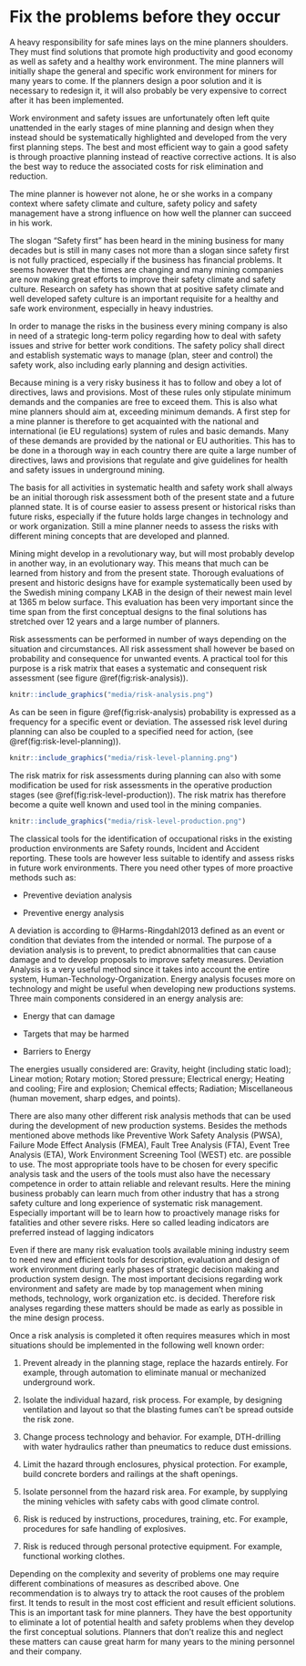# Fix the problems before they occur

A heavy responsibility for safe mines lays on the mine planners
shoulders. They must find solutions that promote high productivity and
good economy as well as safety and a healthy work environment. The mine
planners will initially shape the general and specific work environment
for miners for many years to come. If the planners design a poor
solution and it is necessary to redesign it, it will also probably be
very expensive to correct after it has been implemented.

Work environment and safety issues are unfortunately often left quite
unattended in the early stages of mine planning and design when they
instead should be systematically highlighted and developed from the very
first planning steps. The best and most efficient way to gain a good
safety is through proactive planning instead of reactive corrective
actions. It is also the best way to reduce the associated costs for risk
elimination and reduction.

The mine planner is however not alone, he or she works in a company
context where safety climate and culture, safety policy and safety
management have a strong influence on how well the planner can succeed
in his work.

The slogan "Safety first" has been heard in the mining business for many
decades but is still in many cases not more than a slogan since safety
first is not fully practiced, especially if the business has financial
problems. It seems however that the times are changing and many mining
companies are now making great efforts to improve their safety climate
and safety culture. Research on safety has shown that at positive safety
climate and well developed safety culture is an important requisite for
a healthy and safe work environment, especially in heavy industries.

In order to manage the risks in the business every mining company is
also in need of a strategic long-term policy regarding how to deal with
safety issues and strive for better work conditions. The safety policy
shall direct and establish systematic ways to manage (plan, steer and
control) the safety work, also including early planning and design
activities.

Because mining is a very risky business it has to follow and obey a lot
of directives, laws and provisions. Most of these rules only stipulate
minimum demands and the companies are free to exceed them. This is also
what mine planners should aim at, exceeding minimum demands. A first
step for a mine planner is therefore to get acquainted with the national
and international (ie EU regulations) system of rules and basic demands.
Many of these demands are provided by the national or EU authorities.
This has to be done in a thorough way in each country there are quite a
large number of directives, laws and provisions that regulate and give
guidelines for health and safety issues in underground mining.

The basis for all activities in systematic health and safety work shall
always be an initial thorough risk assessment both of the present state
and a future planned state. It is of course easier to assess present or
historical risks than future risks, especially if the future holds large
changes in technology and or work organization. Still a mine planner
needs to assess the risks with different mining concepts that are
developed and planned.

Mining might develop in a revolutionary way, but will most probably
develop in another way, in an evolutionary way. This means that much can
be learned from history and from the present state. Thorough evaluations
of present and historic designs have for example systematically been
used by the Swedish mining company LKAB in the design of their newest
main level at 1365 m below surface. This evaluation has been very
important since the time span from the first conceptual designs to the
final solutions has stretched over 12 years and a large number of
planners.

Risk assessments can be performed in number of ways depending on the
situation and circumstances. All risk assessment shall however be based
on probability and consequence for unwanted events. A practical tool for
this purpose is a risk matrix that eases a systematic and consequent
risk assessment (see figure \@ref(fig:risk-analysis)).

```r
knitr::include_graphics("media/risk-analysis.png")
```

As can be seen in figure \@ref(fig:risk-analysis) probability is expressed as a frequency for a
specific event or deviation. The assessed risk level during planning can
also be coupled to a specified need for action, (see
\@ref(fig:risk-level-planning)).

```r
knitr::include_graphics("media/risk-level-planning.png")
```

The risk matrix for risk assessments during planning can also with some
modification be used for risk assessments in the operative production
stages (see \@ref(fig:risk-level-production)). The risk matrix has
therefore become a quite well known and used tool in the mining
companies.

```r
knitr::include_graphics("media/risk-level-production.png")
```

The classical tools for the identification of occupational risks in the
existing production environments are Safety rounds, Incident and
Accident reporting. These tools are however less suitable to identify
and assess risks in future work environments. There you need other types
of more proactive methods such as:

-   Preventive deviation analysis

-   Preventive energy analysis

A deviation is according to @Harms-Ringdahl2013 defined as an event or
condition that deviates from the intended or normal. The purpose of a
deviation analysis is to prevent, to predict abnormalities that can
cause damage and to develop proposals to improve safety measures.
Deviation Analysis is a very useful method since it takes into account
the entire system, Human-Technology-Organization. Energy analysis
focuses more on technology and might be useful when developing new
productions systems. Three main components considered in an energy
analysis are:

-   Energy that can damage

-   Targets that may be harmed

-   Barriers to Energy

The energies usually considered are: Gravity, height (including static
load); Linear motion; Rotary motion; Stored pressure; Electrical energy;
Heating and cooling; Fire and explosion; Chemical effects; Radiation;
Miscellaneous (human movement, sharp edges, and points).

There are also many other different risk analysis methods that can be
used during the development of new production systems. Besides the
methods mentioned above methods like Preventive Work Safety Analysis
(PWSA), Failure Mode Effect Analysis (FMEA), Fault Tree Analysis (FTA),
Event Tree Analysis (ETA), Work Environment Screening Tool (WEST) etc.
are possible to use. The most appropriate tools have to be chosen for
every specific analysis task and the users of the tools must also have
the necessary competence in order to attain reliable and relevant
results. Here the mining business probably can learn much from other
industry that has a strong safety culture and long experience of
systematic risk management. Especially important will be to learn how to
proactively manage risks for fatalities and other severe risks. Here so
called leading indicators are preferred instead of lagging indicators

Even if there are many risk evaluation tools available mining industry
seem to need new and efficient tools for description, evaluation and
design of work environment during early phases of strategic decision
making and production system design. The most important decisions
regarding work environment and safety are made by top management when
mining methods, technology, work organization etc. is decided. Therefore
risk analyses regarding these matters should be made as early as
possible in the mine design process.

Once a risk analysis is completed it often requires measures which in
most situations should be implemented in the following well known order:

1.  Prevent already in the planning stage, replace the hazards entirely.
    For example, through automation to eliminate manual or mechanized
    underground work.

2.  Isolate the individual hazard, risk process. For example, by
    designing ventilation and layout so that the blasting fumes can't be
    spread outside the risk zone.

3.  Change process technology and behavior. For example, DTH-drilling
    with water hydraulics rather than pneumatics to reduce dust
    emissions.

4.  Limit the hazard through enclosures, physical protection. For
    example, build concrete borders and railings at the shaft openings.

5.  Isolate personnel from the hazard risk area. For example, by
    supplying the mining vehicles with safety cabs with good climate
    control.

6.  Risk is reduced by instructions, procedures, training, etc. For
    example, procedures for safe handling of explosives.

7.  Risk is reduced through personal protective equipment. For example,
    functional working clothes.

Depending on the complexity and severity of problems one may require
different combinations of measures as described above. One
recommendation is to always try to attack the root causes of the problem
first. It tends to result in the most cost efficient and result
efficient solutions. This is an important task for mine planners. They
have the best opportunity to eliminate a lot of potential health and
safety problems when they develop the first conceptual solutions.
Planners that don't realize this and neglect these matters can cause
great harm for many years to the mining personnel and their company.
